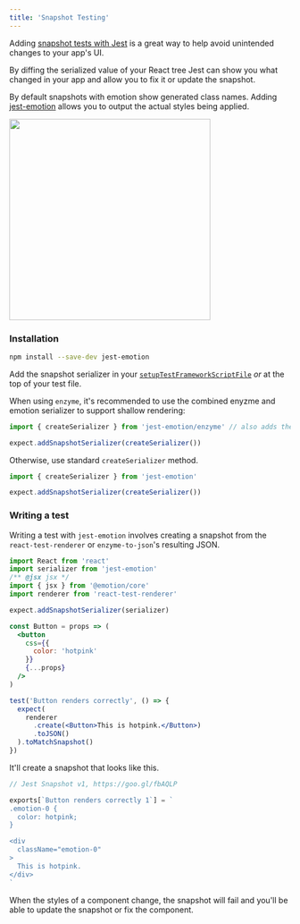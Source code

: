```yaml
---
title: 'Snapshot Testing'
---
```


Adding [snapshot tests with Jest](https://facebook.github.io/jest/docs/en/snapshot-testing.html) is a great way to help avoid unintended changes to your app's UI.

By diffing the serialized value of your React tree Jest can show you what changed in your app and allow you to fix it or update the snapshot.

By default snapshots with emotion show generated class names. Adding [jest-emotion](https://github.com/emotion-js/emotion/tree/master/packages/jest-emotion) allows you to output the actual styles being applied.

<img height="360px" src="https://user-images.githubusercontent.com/514026/31314015-02b79ca6-abc3-11e7-8f70-1edb31c7f43b.jpg"/>

### Installation

```bash
npm install --save-dev jest-emotion
```

Add the snapshot serializer in your [`setupTestFrameworkScriptFile`](http://facebook.github.io/jest/docs/en/configuration.html#setuptestframeworkscriptfile-string) _or_ at the top of your test file.

When using `enzyme`, it's recommended to use the combined enyzme and emotion serializer to support shallow rendering:

```javascript
import { createSerializer } from 'jest-emotion/enzyme' // also adds the enzyme-to-json serializer

expect.addSnapshotSerializer(createSerializer())
```

Otherwise, use standard `createSerializer` method.

```javascript
import { createSerializer } from 'jest-emotion'

expect.addSnapshotSerializer(createSerializer())
```

### Writing a test

Writing a test with `jest-emotion` involves creating a snapshot from the `react-test-renderer` or `enzyme-to-json`'s resulting JSON.

```jsx
import React from 'react'
import serializer from 'jest-emotion'
/** @jsx jsx */
import { jsx } from '@emotion/core'
import renderer from 'react-test-renderer'

expect.addSnapshotSerializer(serializer)

const Button = props => (
  <button
    css={{
      color: 'hotpink'
    }}
    {...props}
  />
)

test('Button renders correctly', () => {
  expect(
    renderer
      .create(<Button>This is hotpink.</Button>)
      .toJSON()
  ).toMatchSnapshot()
})
```

It'll create a snapshot that looks like this.

```jsx
// Jest Snapshot v1, https://goo.gl/fbAQLP

exports[`Button renders correctly 1`] = `
.emotion-0 {
  color: hotpink;
}

<div
  className="emotion-0"
>
  This is hotpink.
</div>
`
```

When the styles of a component change, the snapshot will fail and you'll be able to update the snapshot or fix the component.
